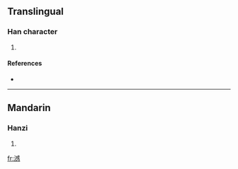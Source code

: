 ==Translingual==

===Han character===
{{Han char|rn=85|rad=水|as=13|sn=16|four=3315<sub>0</sub>|canj=水戈口心 (EIRP)}}

# {{defn|Han|sort=水13}}

====References====
* {{Han ref|kx=0653.340|dkj=18419|hdz=31754.080|uh=6FB8|ud=28600|bh=E9FE|bd=59902}}

----

==Mandarin==

===Hanzi===
{{cmn-hanzi|pin=[[dǎn]] ([[dan3]])|wg=tan<sup>3</sup>}}

# {{defn|Mandarin}}

[[fr:澸]]